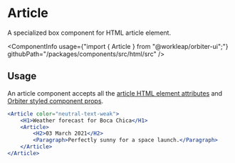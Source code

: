 
<Meta
    title="Html elements/Article"
    id="html-article"
/>

# Article

<Tagline>A specialized <Link href="?path=/docs/box--default-story">box</Link> component for HTML article element.</Tagline>

<ComponentInfo
    usage={"import { Article } from \"@workleap/orbiter-ui\";"}
    githubPath="/packages/components/src/html/src"
/>

## Usage

An article component accepts all the [article HTML element attributes](https://developer.mozilla.org/en-US/docs/Web/HTML/Element/article) and [Orbiter styled component props](?path=/docs/styling--page).

```jsx
<Article color="neutral-text-weak">
    <H1>Weather forecast for Boca Chica</H1>
    <Article>
        <H2>03 March 2021</H2>
        <Paragraph>Perfectly sunny for a space launch.</Paragraph>
    </Article>
</Article>
```
